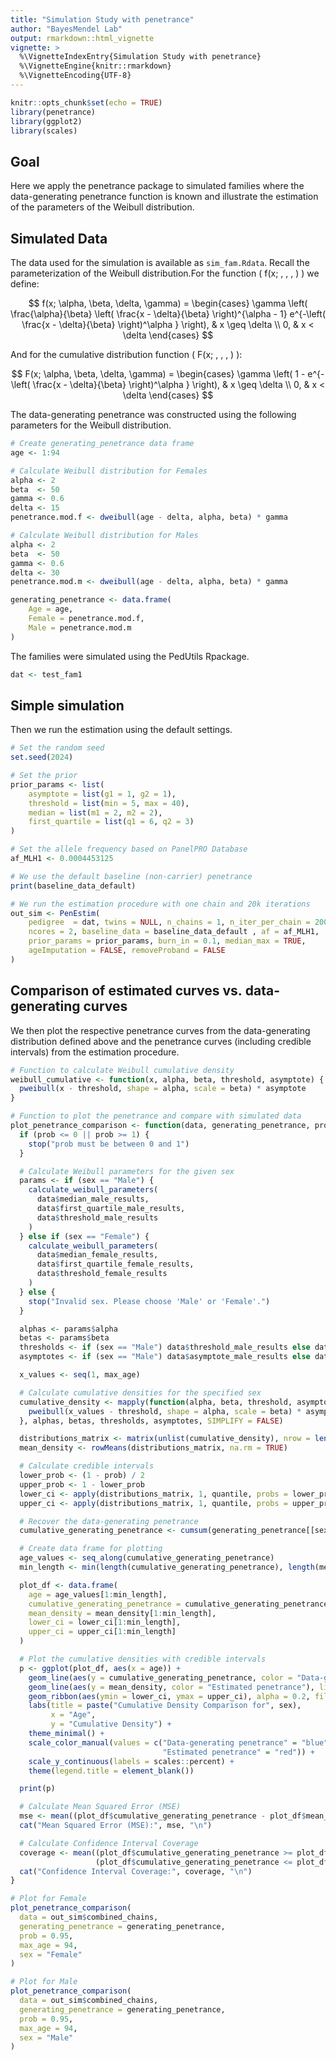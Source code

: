 ```yaml
---
title: "Simulation Study with penetrance"
author: "BayesMendel Lab"
output: rmarkdown::html_vignette
vignette: >
  %\VignetteIndexEntry{Simulation Study with penetrance}
  %\VignetteEngine{knitr::rmarkdown}
  %\VignetteEncoding{UTF-8}
---
```


```r
knitr::opts_chunk$set(echo = TRUE)
library(penetrance)
library(ggplot2)
library(scales)
```

## Goal

Here we apply the penetrance package to simulated families where the data-generating
penetrance function is known and illustrate the estimation of the parameters of
the Weibull distribution. 

## Simulated Data

The data used for the simulation is available as `sim_fam.Rdata`. 
Recall the parameterization of the Weibull distribution.For the 
function \( f(x; \alpha, \beta, \delta, \gamma) \) we define:

$$
f(x; \alpha, \beta, \delta, \gamma) = 
\begin{cases} 
\gamma \left( \frac{\alpha}{\beta} \left( \frac{x - \delta}{\beta} \right)^{\alpha - 1} e^{-\left( \frac{x - \delta}{\beta} \right)^\alpha } \right), & x \geq \delta \\
0, & x < \delta
\end{cases}
$$

And for the cumulative distribution function \( F(x; \alpha, \beta, \delta, \gamma) \):

$$
F(x; \alpha, \beta, \delta, \gamma) =
\begin{cases} 
\gamma \left( 1 - e^{-\left( \frac{x - \delta}{\beta} \right)^\alpha } \right), & x \geq \delta \\
0, & x < \delta
\end{cases}
$$

The data-generating penetrance was constructed using the following parameters for 
the Weibull distribution.

```r
# Create generating_penetrance data frame
age <- 1:94

# Calculate Weibull distribution for Females
alpha <- 2 
beta  <- 50 
gamma <- 0.6
delta <- 15
penetrance.mod.f <- dweibull(age - delta, alpha, beta) * gamma

# Calculate Weibull distribution for Males
alpha <- 2 
beta  <- 50 
gamma <- 0.6
delta <- 30
penetrance.mod.m <- dweibull(age - delta, alpha, beta) * gamma

generating_penetrance <- data.frame(
    Age = age,
    Female = penetrance.mod.f,
    Male = penetrance.mod.m
)
```

The families were simulated using the PedUtils Rpackage.   

```r

dat <- test_fam1

```
  
## Simple simulation

Then we run the estimation using the default settings. 

```r

# Set the random seed
set.seed(2024)

# Set the prior
prior_params <- list(
    asymptote = list(g1 = 1, g2 = 1),
    threshold = list(min = 5, max = 40),
    median = list(m1 = 2, m2 = 2),
    first_quartile = list(q1 = 6, q2 = 3)
)

# Set the allele frequency based on PanelPRO Database
af_MLH1 <- 0.0004453125 

# We use the default baseline (non-carrier) penetrance
print(baseline_data_default)

# We run the estimation procedure with one chain and 20k iterations  
out_sim <- PenEstim(
    pedigree  = dat, twins = NULL, n_chains = 1, n_iter_per_chain = 20000, 
    ncores = 2, baseline_data = baseline_data_default , af = af_MLH1, 
    prior_params = prior_params, burn_in = 0.1, median_max = TRUE,  
    ageImputation = FALSE, removeProband = FALSE
)

```

## Comparison of estimated curves vs. data-generating curves

We then plot the respective penetrance curves from the data-generating distribution
defined above and the penetrance curves (including credible intervals) from 
the estimation procedure. 

```r
# Function to calculate Weibull cumulative density
weibull_cumulative <- function(x, alpha, beta, threshold, asymptote) {
  pweibull(x - threshold, shape = alpha, scale = beta) * asymptote
}

# Function to plot the penetrance and compare with simulated data
plot_penetrance_comparison <- function(data, generating_penetrance, prob, max_age, sex) {
  if (prob <= 0 || prob >= 1) {
    stop("prob must be between 0 and 1")
  }

  # Calculate Weibull parameters for the given sex
  params <- if (sex == "Male") {
    calculate_weibull_parameters(
      data$median_male_results,
      data$first_quartile_male_results,
      data$threshold_male_results
    )
  } else if (sex == "Female") {
    calculate_weibull_parameters(
      data$median_female_results,
      data$first_quartile_female_results,
      data$threshold_female_results
    )
  } else {
    stop("Invalid sex. Please choose 'Male' or 'Female'.")
  }

  alphas <- params$alpha
  betas <- params$beta
  thresholds <- if (sex == "Male") data$threshold_male_results else data$threshold_female_results
  asymptotes <- if (sex == "Male") data$asymptote_male_results else data$asymptote_female_results

  x_values <- seq(1, max_age)

  # Calculate cumulative densities for the specified sex
  cumulative_density <- mapply(function(alpha, beta, threshold, asymptote) {
    pweibull(x_values - threshold, shape = alpha, scale = beta) * asymptote
  }, alphas, betas, thresholds, asymptotes, SIMPLIFY = FALSE)

  distributions_matrix <- matrix(unlist(cumulative_density), nrow = length(x_values), byrow = FALSE)
  mean_density <- rowMeans(distributions_matrix, na.rm = TRUE)

  # Calculate credible intervals
  lower_prob <- (1 - prob) / 2
  upper_prob <- 1 - lower_prob
  lower_ci <- apply(distributions_matrix, 1, quantile, probs = lower_prob)
  upper_ci <- apply(distributions_matrix, 1, quantile, probs = upper_prob)

  # Recover the data-generating penetrance
  cumulative_generating_penetrance <- cumsum(generating_penetrance[[sex]])

  # Create data frame for plotting
  age_values <- seq_along(cumulative_generating_penetrance)
  min_length <- min(length(cumulative_generating_penetrance), length(mean_density))

  plot_df <- data.frame(
    age = age_values[1:min_length],
    cumulative_generating_penetrance = cumulative_generating_penetrance[1:min_length],
    mean_density = mean_density[1:min_length],
    lower_ci = lower_ci[1:min_length],
    upper_ci = upper_ci[1:min_length]
  )

  # Plot the cumulative densities with credible intervals
  p <- ggplot(plot_df, aes(x = age)) +
    geom_line(aes(y = cumulative_generating_penetrance, color = "Data-generating penetrance"), linewidth = 1, linetype = "solid", na.rm = TRUE) +
    geom_line(aes(y = mean_density, color = "Estimated penetrance"), linewidth = 1, linetype = "dotted", na.rm = TRUE) +
    geom_ribbon(aes(ymin = lower_ci, ymax = upper_ci), alpha = 0.2, fill = "red", na.rm = TRUE) +
    labs(title = paste("Cumulative Density Comparison for", sex),
         x = "Age",
         y = "Cumulative Density") +
    theme_minimal() +
    scale_color_manual(values = c("Data-generating penetrance" = "blue", 
                                  "Estimated penetrance" = "red")) +
    scale_y_continuous(labels = scales::percent) +
    theme(legend.title = element_blank())

  print(p)

  # Calculate Mean Squared Error (MSE)
  mse <- mean((plot_df$cumulative_generating_penetrance - plot_df$mean_density)^2, na.rm = TRUE)
  cat("Mean Squared Error (MSE):", mse, "\n")

  # Calculate Confidence Interval Coverage
  coverage <- mean((plot_df$cumulative_generating_penetrance >= plot_df$lower_ci) & 
                   (plot_df$cumulative_generating_penetrance <= plot_df$upper_ci), na.rm = TRUE)
  cat("Confidence Interval Coverage:", coverage, "\n")
}

# Plot for Female
plot_penetrance_comparison(
  data = out_sim$combined_chains,
  generating_penetrance = generating_penetrance,
  prob = 0.95,
  max_age = 94,
  sex = "Female"
)

# Plot for Male
plot_penetrance_comparison(
  data = out_sim$combined_chains,
  generating_penetrance = generating_penetrance,
  prob = 0.95,
  max_age = 94,
  sex = "Male"
)
```